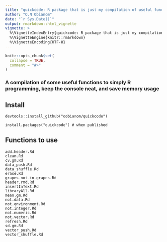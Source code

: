 ---
title: "quickcode: R package that is just my compilation of useful functions across various processes"
author: "O.N Obianom"
date: "`r Sys.Date()`"
output: rmarkdown::html_vignette
vignette: >
  %\VignetteIndexEntry{quickcode: R package that is just my compilation of useful functions across various processes}
  %\VignetteEngine{knitr::rmarkdown}
  %\VignetteEncoding{UTF-8}
---

```{r setup, include = FALSE}
knitr::opts_chunk$set(
  collapse = TRUE,
  comment = "#>"
)
```


### A compilation of some useful functions to simply R programming, keep the console neat, and save memory usage 

## Install

```
devtools::install_github("oobianom/quickcode")

install.packages("quickcode") # when published

```

## Functions to use

```
add.header.Rd
clean.Rd
cv.gm.Rd
data_push.Rd
data_shuffle.Rd
erase.Rd
grapes-not-in-grapes.Rd
header.rmd.Rd
insertInText.Rd
libraryAll.Rd
mean.gm.Rd
not.data.Rd
not.environment.Rd
not.integer.Rd
not.numeric.Rd
not.vector.Rd
refresh.Rd
sd.gm.Rd
vector_push.Rd
vector_shuffle.Rd

```

